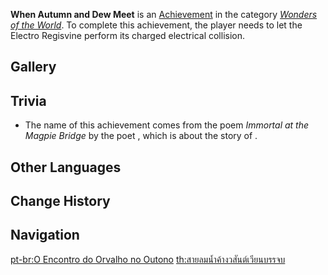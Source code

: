 {{Stub|Detailed requirements - does the player need to get hit by the attack for it to qualify?}}
{{Achievement Infobox
|id           = 82132
|order id     = 2132
|category     = Wonders of the World
|description  = Let the [[Electro Regisvine]] perform its charged electrical collision.
|requirements = 
|primogems    = 5
|tracking     = 
|topic        = Electro Regisvine
|hidden       = 1
|type         = Boss
}}
'''When Autumn and Dew Meet''' is an [[Achievement]] in the category ''[[Wonders of the World]]''. To complete this achievement, the player needs to let the Electro Regisvine perform its charged electrical collision.
<!--
==Gameplay Notes==
-->
==Gallery==
{{Preview
|size=300px
|file=Electro Regisvine State Shift
|caption=Electrical Collision
}}

==Trivia==
* The name of this achievement comes from the poem ''Immortal at the Magpie Bridge'' {{Lang|zh=鹊桥仙|zh_rm=Què Qiáo Xiān}} by the poet {{w|Qin Guan}} {{Lang|zh=秦观}}, which is about the story of {{w|The Cowherd and the Weaver Girl| the Cowherd and the Weaver Girl}}.

<!--
==Video Guides==
{{EVT
|video1   = 
|caption1 = 
}}
-->
==Other Languages==
{{Other Languages
|en      = When Autumn and Dew Meet
|zhs     = 金风玉露一相逢
|zhs_rm  = Jīnfēng Yùlù Yī Xiāngféng
|zht     = 金風玉露一相逢
|zht_rm  = Jīnfēng Yùlù Yī Xiāngféng
|zh_tl   = 
|ja      = 秋風と露の出会い
|ja_rm   = Akikaze to Tsuyu no Deai
|ja_tl   = When Fall Wind and Dew Meet
|ko      = 가을바람과 이슬의 만남
|ko_rm   = Gaeulbaramgwa Iseul-ui Mannam
|ko_tl   = Meeting of Autumn Wind and Dew
|es      = Un encuentro largamente esperado
|es_tl   = 
|fr      = La rencontre du vent et de la rosée
|fr_tl   = The Meeting of Wind and Dew
|ru      = Осенняя роса
|ru_tl   = Autumn Dew
|th      = สายลมน้ำค้างวสันต์เวียนบรรจบ
|th_rm   = 
|th_tl   = 
|vi      = Kim Phong Ngọc Lộ Nhất Tương Phùng
|vi_tl   = 
|de      = Wenn sich Wind und Tau treffen
|de_tl   = When Wind and Deq Meet
|id      = Saat Musim Gugur dan Embun Bertemu
|id_tl   = When the Autumn and Dew Meet
|pt      = O Encontro do Orvalho no Outono
|pt_tl   = 
|tr      = Güz ve Çiyin Buluşması
|tr_tl   = 
|it      = Quando l'autunno incontra la rugiada
|it_tl   = 
}}

==Change History==
{{Change History|3.0}}
<!--
==References==
{{Reflist}}
-->
==Navigation==
{{Achievement Navbox}}

[[pt-br:O Encontro do Orvalho no Outono]]
[[th:สายลมน้ำค้างวสันต์เวียนบรรจบ]]